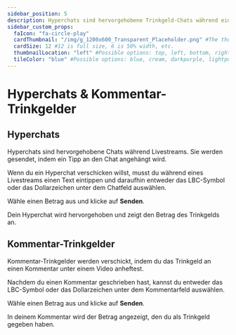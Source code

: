 ---
sidebar_position: 5
description: Hyperchats sind hervorgehobene Trinkgeld-Chats während eines Livestreams.
sidebar_custom_props:
  faIcon: "fa-circle-play"
  cardThumbnail: "/img/g_1200x600_Transparent_Placeholder.png" #The thumbnail on the category card.
  cardSize: 12 #12 is full size, 6 is 50% width, etc.
  thumbnailLocation: "left" #Possible options: top, left, bottom, right, none
  tileColor: "blue" #Possible options: blue, cream, darkpurple, lightpurple, mauve, orange, pink, none
---

# Hyperchats & Kommentar-Trinkgelder

## Hyperchats

Hyperchats sind hervorgehobene Chats während Livestreams. Sie werden gesendet, indem ein Tipp an den Chat angehängt wird.

Wenn du ein Hyperchat verschicken willst, musst du während eines Livestreams einen Text eintippen und daraufhin entweder das LBC-Symbol oder das Dollarzeichen unter dem Chatfeld auswählen.

Wähle einen Betrag aus und klicke auf **Senden**.

Dein Hyperchat wird hervorgehoben und zeigt den Betrag des Trinkgelds an.

## Kommentar-Trinkgelder

Kommentar-Trinkgelder werden verschickt, indem du das Trinkgeld an einen Kommentar unter einem Video anheftest. 

Nachdem du einen Kommentar geschrieben hast, kannst du entweder das LBC-Symbol oder das Dollarzeichen unter dem Kommentarfeld auswählen.

Wähle einen Betrag aus und klicke auf **Senden**.

In deinem Kommentar wird der Betrag angezeigt, den du als Trinkgeld gegeben haben.
